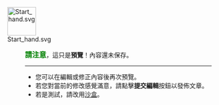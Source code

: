 [[File:Start_hand.svg|65px]]
<div style="padding-left:80px">
<b><span style="font-size:115%;color:green">請注意</span></b>，這只是'''預覽'''！內容還未保存。
<hr />
*您可以在編輯或修正內容後再次預覽。 
*若您對當前的修改感覺滿意，請點擊'''提交編輯'''按鈕以發佈文章。
*若是測試，請改用[[WP:SB|沙盒]]。
</div>